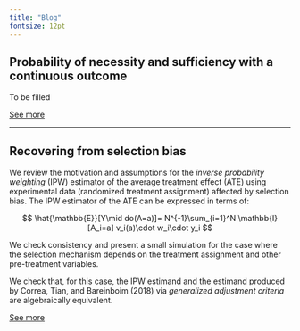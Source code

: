 ```yaml
---
title: "Blog"
fontsize: 12pt
---
```


## Probability of necessity and sufficiency with a continuous outcome

To be filled

[See more](https://johandh2o.github.io/pcausation-continuous/)


------------------------------------------------------------------------

## Recovering from selection bias

We review the motivation and assumptions for the *inverse probability weighting* (IPW) estimator of the average treatment effect (ATE) using experimental data (randomized treatment assignment) affected by selection bias. The IPW estimator of the ATE can be expressed in terms of:

$$
\hat{\mathbb{E}}[Y\mid do(A=a)]= N^{-1}\sum_{i=1}^N \mathbb{I}[A_i=a] v_i(a)\cdot w_i\cdot y_i 
$$

We check consistency and present a small simulation for the case where the selection mechanism depends on the treatment assignment and other pre-treatment variables.

We check that, for this case, the IPW estimand and the estimand produced by Correa, Tian, and Bareinboim (2018) via *generalized adjustment criteria* are algebraically equivalent.

[See more](https://johandh2o.github.io/ipw-selection/)
